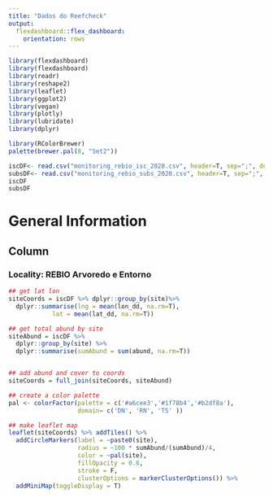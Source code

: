 ```yaml
---
title: "Dados do Reefcheck"
output: 
  flexdashboard::flex_dashboard:
    orientation: rows
---
```


```r
library(flexdashboard)
library(flexdashboard)
library(readr)
library(reshape2)
library(leaflet)
library(ggplot2)
library(vegan)
library(plotly)
library(lubridate)
library(dplyr)

library(RColorBrewer)
palette(brewer.pal(8, "Set2"))
```
```r

iscDF<- read.csv("monitoring_rebio_isc_2020.csv", header=T, sep=";", dec=".")
subsDF<- read.csv("monitoring_rebio_subs_2020.csv", header=T, sep=";", dec=".")
iscDF
subsDF

```

General Information
======================================================================

Column
-----------------------------------------------------------------------

### Locality: REBIO Arvoredo e Entorno

```r
## get lat lon
siteCoords = iscDF %>% dplyr::group_by(site)%>% 
  dplyr::summarise(lng = mean(lon_dd, na.rm=T), 
            lat = mean(lat_dd, na.rm=T))

## get total abund by site
siteAbund = iscDF %>%  
  dplyr::group_by(site) %>% 
  dplyr::summarise(sumAbund = sum(abund, na.rm=T))


## add abund and cover to coords
siteCoords = full_join(siteCoords, siteAbund)

## create a color palette
pal <- colorFactor(palette = c('#a6cee3','#1f78b4','#b2df8a'),
                   domain= c('DN', 'RN', 'TS' ))

## make leaflet map
leaflet(siteCoords) %>% addTiles() %>% 
  addCircleMarkers(label = ~paste0(site), 
                   radius = ~100 * sumAbund/(sumAbund)/4,
                   color = ~pal(site), 
                   fillOpacity = 0.8,
                   stroke = F,
                   clusterOptions = markerClusterOptions()) %>% 
  addMiniMap(toggleDisplay = T)

```






